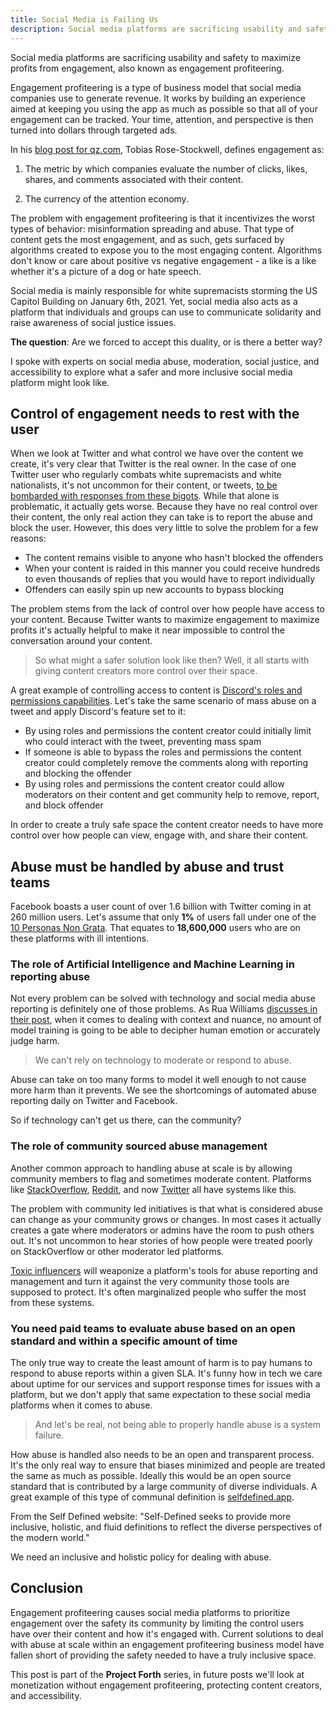 ```yaml
---
title: Social Media is Failing Us
description: Social media platforms are sacrificing usability and safety to maximize profits from engagement, also known as engagement profiteering. Engagement profiteering is a type of business model that social media companies use to generate revenue.
---
```


Social media platforms are sacrificing usability and safety to maximize profits from engagement, also known as engagement profiteering.

Engagement profiteering is a type of business model that social media companies use to generate revenue. It works by building an experience aimed at keeping you using the app as much as possible so that all of your engagement can be tracked. Your time, attention, and perspective is then turned into dollars through targeted ads.

In his [blog post for qz.com](https://qz.com/1039910/how-facebooks-news-feed-algorithm-sells-our-fear-and-outrage-for-profit/), Tobias Rose-Stockwell, defines engagement as:

1. The metric by which companies evaluate the number of clicks, likes, shares, and comments associated with their content.

2. The currency of the attention economy.

The problem with engagement profiteering is that it incentivizes the worst types of behavior: misinformation spreading and abuse. That type of content gets the most engagement, and as such, gets surfaced by algorithms created to expose you to the most engaging content. Algorithms don't know or care about positive vs negative engagement - a like is a like whether it's a picture of a dog or hate speech.

Social media is mainly responsible for white supremacists storming the US Capitol Building on January 6th, 2021. Yet, social media also acts as a platform that individuals and groups can use to communicate solidarity and raise awareness of social justice issues.

**The question**: Are we forced to accept this duality, or is there a better way?

I spoke with experts on social media abuse, moderation, social justice, and accessibility to explore what a safer and more inclusive social media platform might look like.

## Control of engagement needs to rest with the user

When we look at Twitter and what control we have over the content we create, it's very clear that Twitter is the real owner. In the case of one Twitter user who regularly combats white supremacists and white nationalists, it's not uncommon for their content, or tweets, [to be bombarded with responses from these bigots](https://twitter.com/mimismash/status/1284178502196105218?s=20). While that alone is problematic, it actually gets worse. Because they have no real control over their content, the only real action they can take is to report the abuse and block the user. However, this does very little to solve the problem for a few reasons:

- The content remains visible to anyone who hasn't blocked the offenders
- When your content is raided in this manner you could receive hundreds to even thousands of replies that you would have to report individually
- Offenders can easily spin up new accounts to bypass blocking

The problem stems from the lack of control over how people have access to your content. Because Twitter wants to maximize engagement to maximize profits it's actually helpful to make it near impossible to control the conversation around your content.

> So what might a safer solution look like then? Well, it all starts with giving content creators more control over their space.

A great example of controlling access to content is [Discord's roles and permissions capabilities](https://support.discord.com/hc/en-us/articles/214836687-Role-Management-101). Let's take the same scenario of mass abuse on a tweet and apply Discord's feature set to it:

- By using roles and permissions the content creator could initially limit who could interact with the tweet, preventing mass spam
- If someone is able to bypass the roles and permissions the content creator could completely remove the comments along with reporting and blocking the offender
- By using roles and permissions the content creator could allow moderators on their content and get community help to remove, report, and block offender

In order to create a truly safe space the content creator needs to have more control over how people can view, engage with, and share their content.

## Abuse must be handled by abuse and trust teams

Facebook boasts a user count of over 1.6 billion with Twitter coming in at 260 million users. Let's assume that only **1%** of users fall under one of the [10 Personas Non Grata](https://twitter.com/mollyclare/status/1254886822779502593). That equates to **18,600,000** users who are on these platforms with ill intentions.

### The role of Artificial Intelligence and Machine Learning in reporting abuse

Not every problem can be solved with technology and social media abuse reporting is definitely one of those problems. As Rua Williams [discusses in their post](https://medium.com/@StarFeuri/there-have-been-several-accounts-of-facebooks-reporting-system-being-exploited-by-cyber-bullies-to-e5f0c7988c56), when it comes to dealing with context and nuance, no amount of model training is going to be able to decipher human emotion or accurately judge harm.

> We can't rely on technology to moderate or respond to abuse.

Abuse can take on too many forms to model it well enough to not cause more harm than it prevents. We see the shortcomings of automated abuse reporting daily on Twitter and Facebook.

So if technology can't get us there, can the community?

### The role of community sourced abuse management

Another common approach to handling abuse at scale is by allowing community members to flag and sometimes moderate content. Platforms like [StackOverflow](https://stackoverflow.com/), [Reddit](https://www.reddit.com/), and now [Twitter](https://blog.twitter.com/en_us/topics/product/2021/introducing-birdwatch-a-community-based-approach-to-misinformation.html) all have systems like this.

The problem with community led initiatives is that what is considered abuse can change as your community grows or changes. In most cases it actually creates a gate where moderators or admins have the room to push others out. It's not uncommon to hear stories of how people were treated poorly on StackOverflow or other moderator led platforms.

[Toxic influencers](https://intenseminimalism.com/2020/the-impact-of-toxic-influencers-on-communities/) will weaponize a platform's tools for abuse reporting and management and turn it against the very community those tools are supposed to protect. It's often marginalized people who suffer the most from these systems.

### You need paid teams to evaluate abuse based on an open standard and within a specific amount of time

The only true way to create the least amount of harm is to pay humans to respond to abuse reports within a given SLA. It's funny how in tech we care about uptime for our services and support response times for issues with a platform, but we don't apply that same expectation to these social media platforms when it comes to abuse.

> And let's be real, not being able to properly handle abuse is a system failure.

How abuse is handled also needs to be an open and transparent process. It's the only real way to ensure that biases minimized and people are treated the same as much as possible. Ideally this would be an open source standard that is contributed by a large community of diverse individuals. A great example of this type of communal definition is [selfdefined.app](https://www.selfdefined.app).

From the Self Defined website: "Self-Defined seeks to provide more inclusive, holistic, and fluid definitions to reflect the diverse perspectives of the modern world."

We need an inclusive and holistic policy for dealing with abuse.

## Conclusion

Engagement profiteering causes social media platforms to prioritize engagement over the safety its community by limiting the control users have over their content and how it's engaged with. Current solutions to deal with abuse at scale within an engagement profiteering business model have fallen short of providing the safety needed to have a truly inclusive space.

This post is part of the **Project Forth** series, in future posts we'll look at monetization without engagement profiteering, protecting content creators, and accessibility.
